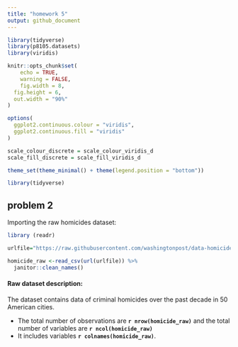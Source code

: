 ```yaml
---
title: "homework 5"
output: github_document
---
```


```r
library(tidyverse)
library(p8105.datasets)
library(viridis)

knitr::opts_chunk$set(
	echo = TRUE,
	warning = FALSE,
	fig.width = 8, 
  fig.height = 6,
  out.width = "90%"
)

options(
  ggplot2.continuous.colour = "viridis",
  ggplot2.continuous.fill = "viridis"
)

scale_colour_discrete = scale_colour_viridis_d
scale_fill_discrete = scale_fill_viridis_d

theme_set(theme_minimal() + theme(legend.position = "bottom"))
```


```r
library(tidyverse)
```

## problem 2

Importing the raw homicides dataset:
```r
library (readr)

urlfile="https://raw.githubusercontent.com/washingtonpost/data-homicides/master/homicide-data.csv"

homicide_raw <-read_csv(url(urlfile)) %>% 
  janitor::clean_names()
```

#### Raw dataset description:
The dataset contains data of criminal homicides over the past decade in 50 American cities. 

* The total number of observations  are **`r nrow(homicide_raw)`** and the total number of variables are **`r ncol(homicide_raw)`**
* It includes variables **`r colnames(homicide_raw)`**. 


